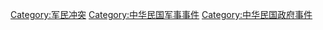 [[Category:军民冲突|Category:军民冲突]]
[[Category:中华民国军事事件|Category:中华民国军事事件]]
[[Category:中华民国政府事件|Category:中华民国政府事件]]